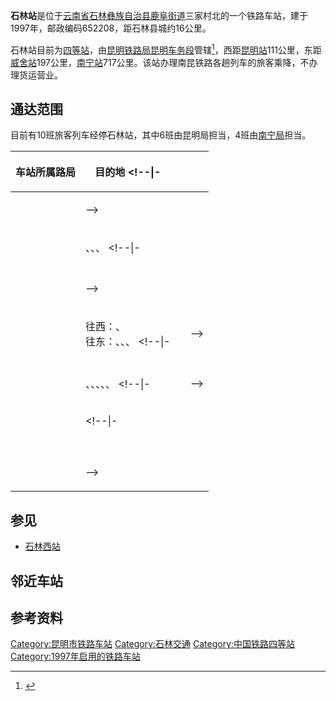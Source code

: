 {{noteTA
|1=zh-cn:始发车次; zh-hk:列車班次;
|2=zh-cn:车次; zh-hk:班次;
}}
{{Infobox China railway station
|车站名称 = 石林站
|图片 = Shilin Railway Station 01.jpg
|图片介绍 = 石林站站房
|其他名称 = 
|车站拼音 = Shilin
|英文名称 = Shilin Railway Station
|车站代码 = 48878<ref>{{cite book|title=中华人民共和国铁路车站代码（GB/T 10302-2010）|publisher=中国标准出版社|year=2010|isbn=155066140495|ignore-isbn-error=true|pages=32}}</ref>
|电报码 = SLM<ref>{{cite book|author=铁道部电子计算技术中心, 铁道部运输局|title=铁路车站站名代码表：TMIS使用|publisher=中国铁道出版社|location=北京|year=1998|isbn=9787113030995|pages=116}}</ref>
|拼音码 = SLI
|车站类型 = 客运站
|技术性质 = 
|业务性质 = 
|始建时间 = 
|开通运营 = 1997年
|address = [[云南省|云南省]][[昆明市|昆明市]][[石林县|石林县]][[鹿阜街道|鹿阜街道]]三家村
|坐标 = 
|归属 = [[昆明铁路局|昆明铁路局]][[昆明车务段|昆明车务段]]
|线路 = [[南昆铁路|南昆铁路]]
|车站等级 = [[四等站_(中国大陆)|四等站]]
|使用状态 = 使用中
|股道数目 = 
|正线 = 
|到发线 = 
|其它线 = 
|月台数目 = 
|侧式站台 = 
|岛式站台 = 
|站台面 = 
|网站 = 
|站线配置图 = 
|站线配置图宽度 = 
}}
'''石林站'''是位于[[云南省|云南省]][[石林彝族自治县|石林彝族自治县]][[鹿阜街道|鹿阜街道]]三家村北的一个铁路车站，建于1997年，邮政编码652208，距石林县城约16公里。

石林站目前为[[四等站|四等站]]，由[[昆明铁路局|昆明铁路局]][[昆明车务段|昆明车务段]]管辖<ref>{{cite news|author=王海龙|url=http://yn.yunnan.cn/html/2012-06/04/content_2234470.htm|title=“阿诗玛”留住远方客 昆明石林火车站结合当地旅游特色创建品牌车站|publisher=云南网|date=2012-06-04|accessdate=2016-08-17|archive-url=https://web.archive.org/web/20160822064119/http://yn.yunnan.cn/html/2012-06/04/content_2234470.htm|archive-date=2016-08-22|dead-url=yes}}</ref>，西距[[昆明站|昆明站]]111公里，东距[[威舍站|威舍站]]197公里，[[南宁站|南宁站]]717公里。该站办理南昆铁路各趟列车的旅客乘降，不办理货运营业。

== 通达范围 ==
目前有10班旅客列车经停石林站，其中6班由昆明局担当，4班由[[南宁铁路局|南宁局]]担当。
{| class="wikitable sortable" style="font-size: 90%"
!车站所属路局
!目的地
<!--|-
|<center>{{sort|Beijing|[[北京铁路局|北京铁路局]]}}
|{{站|}}
|-
|<center>{{sort|Chengdu|[[成都铁路局|成都铁路局]]}}
|{{站|}}-->
|-
|<center>{{sort|Guangzhou|[[广州铁路（集团）公司|广州铁路集团]]}}
|{{站|茂名东}}、{{站|肇庆}}、{{站|佛山}}、{{站|广州}}
<!--|-
|<center>{{sort|Harbin|[[哈尔滨铁路局|哈尔滨铁路局]]}}
|{{站|}}
|-
|<center>{{sort|Hohhot|[[呼和浩特铁路局|呼和浩特铁路局]]}}
|{{站|}}
|-
|<center>{{sort|Jinan|[[济南铁路局|济南铁路局]]}}
|{{站|}}-->
|-
|<center>{{sort|Kunming|[[昆明铁路局|昆明铁路局]]}}
|往西：{{站|昆明}}、{{站|宜良北}}<br />往东：{{站|师宗}}、{{站|罗平}}、{{站|威舍}}、{{站|红果}}
<!--|-
|<center>{{sort|Lanzhou|[[兰州铁路局|兰州铁路局]]}}
|{{站|}}-->
|-
|<center>{{sort|Nanchang|[[南昌铁路局|南昌铁路局]]}}
|
|-
|<center>{{sort|Nanning|[[南宁铁路局|南宁铁路局]]}}
|{{站|兴义}}、{{站|田林}}、{{站|百色}}、{{站|南宁}}、{{站|玉林}}、{{站|湛江}}
<!--|-
|<center>{{sort|Qingzang|[[青藏铁路公司|青藏铁路公司]]}}
|{{站|}}-->
|-
|<center>{{sort|Shanghai|[[上海铁路局|上海铁路局]]}}
|
<!--|-
|<center>{{sort|Shenyang|[[沈阳铁路局|沈阳铁路局]]}}
|{{站|}}
|-
|<center>{{sort|Taiyuan|[[太原铁路局|太原铁路局]]}}
|{{站|}}
|-
|<center>{{sort|Urumqi|[[乌鲁木齐铁路局|乌鲁木齐铁路局]]}}
|{{站|}}
|-
|<center>{{sort|Wuhan|[[武汉铁路局|武汉铁路局]]}}
|{{站|}}
|-
|<center>{{sort|Xi'an|[[西安铁路局|西安铁路局]]}}
|{{站|}}
|-
|<center>{{sort|Zhengzhou|[[郑州铁路局|郑州铁路局]]}}
|{{站|}}-->
|}

== 参见 ==
*[[石林西站|石林西站]]

== 邻近车站 ==
{{start rail box|中国铁路}}
{{s-inop|[[茂舍祖站|茂舍祖站]]|[[南宁站|南宁]]方向}}
{{s-line|[[南昆铁路|南昆铁路]]<br />← 10km 石林站 5km →{{0}}}}
{{s-inop|[[石林南站|石林南站]]|[[昆明站|昆明]]方向}}
{{end box}}

== 参考资料 ==
{{reflist}}
{{南昆铁路}}
{{昆明铁路局}}
{{云南省铁路}}

[[Category:昆明市铁路车站|Category:昆明市铁路车站]]
[[Category:石林交通|Category:石林交通]]
[[Category:中国铁路四等站|Category:中国铁路四等站]]
[[Category:1997年启用的铁路车站|Category:1997年启用的铁路车站]]